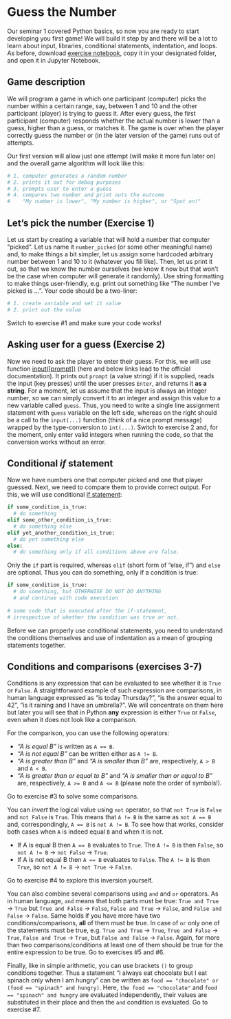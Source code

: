 # Guess the Number {#seminar02}

Our seminar 1 covered Python basics, so now you are ready to start developing you first game! We will build it step by and there will be a lot to learn about input, libraries, conditional statements, indentation, and loops. As before, download [exercise notebook](notebooks/Seminar 02. Guess the number.ipynb), copy it in your designated folder, and open it in Jupyter Notebook.

## Game description
We will program a game in which one participant (computer) picks the number within a certain range, say, between 1 and 10 and the other participant (player) is trying to guess it. After every guess, the first participant (computer) responds whether the actual number is lower than a guess, higher than a guess, or matches it. The game is over when the player correctly guess the number or (in the later version of the game) runs out of attempts.

Our first version will allow just one attempt (will make it more fun later on) and the overall game algorithm will look like this:
```python
# 1. computer generates a random number
# 2. prints it out for debug purposes
# 3. prompts user to enter a guess
# 4. compares two number and print outs the outcome 
#    "My number is lower", "My number is higher", or "Spot on!"
```

## Let's pick the number (Exercise 1)
Let us start by creating a variable that will hold a number that computer "picked". Let us name it `number_picked` (or some other meaningful name) and, to make things a bit simpler, let us assign some hardcoded arbitrary number between 1 and 10 to it (whatever you fill like). Then, let us print it out, so that we know the number ourselves (we know it now but that won't be the case when computer will generate it randomly). Use string formatting to make things user-friendly, e.g. print out something like "The number I've picked is ...". Your code should be a two-liner:
```python
# 1. create variable and set it value
# 2. print out the value
```
Switch to exercise #1 and make sure your code works!

## Asking user for a guess (Exercise 2) {#input-function}
Now we need to ask the player to enter their guess. For this, we will use function [input([prompt])](https://docs.python.org/3/library/functions.html#input) (here and below links lead to the official documentation). It prints out `prompt` (a value string) if it is supplied, reads the input (key presses) until the user presses `Enter`, and returns it **as a string**. For a moment, let us assume that the input is always an integer number, so we can simply convert it to an integer and assign this value to a new variable called `guess`. Thus, you need to write a single line assignment statement with `guess` variable on the left side, whereas on the right should be a call to the `input(...)` function (think of a nice prompt message) wrapped by the type-conversion to `int(...)`. Switch to exercise 2 and, for the moment, only enter valid integers when running the code, so that the conversion works without an error.

## Conditional _if_ statement
Now we have numbers one that computer picked and one that player guessed. Next, we need to compare them to provide correct output. For this, we will use conditional [if statement](https://docs.python.org/3/tutorial/controlflow.html#if-statements):
```python
if some_condition_is_true:
  # do something
elif some_other_condition_is_true:
  # do something else
elif yet_another_condition_is_true:
  # do yet something else
else:
  # do something only if all conditions above are false.
```
Only the `if` part is required, whereas `elif` (short form of "else, if") and `else` are optional. Thus you can do something, only if a condition is true:
```python
if some_condition_is_true:
  # do something, but OTHERWISE DO NOT DO ANYTHING 
  # and continue with code execution
  
# some code that is executed after the if-statement,
# irrespective of whether the condition was true or not.
```
Before we can properly use conditional statements, you need to understand the conditions themselves and use of indentation as a mean of grouping statements together.

## Conditions and comparisons (exercises 3-7)
Conditions is any expression that can be evaluated to see whether it is `True` or `False`. A straightforward example of such expression are comparisons, in human language expressed as "is today Thursday?", "is the answer equal to 42", "is it raining and I have an umbrella?". We will concentrate on them here but later you will see that in Python **any** expression is either `True` or `False`, even when it does not look like a comparison.

For the comparison, you can use the following operators:

* _"A is equal B"_ is written as `A == B`.
* _"A is not equal B"_ can be written either as `A != B`.
* _"A is greater than B"_ and _"A is smaller than B"_ are, respectively, `A > B` and `A < B`.
* _"A is greater than or equal to B"_ and _"A is smaller than or equal to B"_ are, respectively, `A >= B` and `A <= B` (please note the order of symbols!).

Go to exercise #3 to solve some comparisons.

You can _invert_ the logical value using `not` operator, so that `not True` is `False` and `not False` is `True`. This means that `A != B` is the same as `not A == B` and, correspondingly, `A == B` is `not A != B`. To see how that works, consider both cases when `A` is indeed equal `B` and when it is not.

* If A is equal B then `A == B` evaluates to `True`. The `A != B` is then `False`, so `not A != B` → `not False` → `True`.
* If A is not equal B then `A == B` evaluates to `False`. The `A != B` is then `True`, so `not A != B` → `not True` → `False`.

Go to exercise #4 to explore this inversion yourself.

You can also combine several comparisons using `and` and `or` operators. As in human language, `and` means that both parts must be true: `True and True` → `True` but `True and False` → `False`, `False and True` → `False`, and `False and False` → `False`. Same holds if you have more have two conditions/comparisons, **all** of them must be true. In case of `or` only one of the statements must be true, e.g. `True and True` → `True`, `True and False` → `True`, `False and True` → `True`, but `False and False` → `False`. Again, for more than two comparisons/conditions at least one of them should be true for the entire expression to be true. Go to exercises #5 and #6.

Finally, like in simple arithmetic, you can use brackets `()` to group conditions together. Thus a statement "I always eat chocolate but I eat spinach only when I am hungry" can be written as `food == "chocolate" or (food == "spinach" and hungry)`. Here, `the food == "chocolate"` and `food == "spinach" and hungry` are evaluated independently, their values are substituted in their place and then the `and` condition is evaluated. Go to exercise #7.


